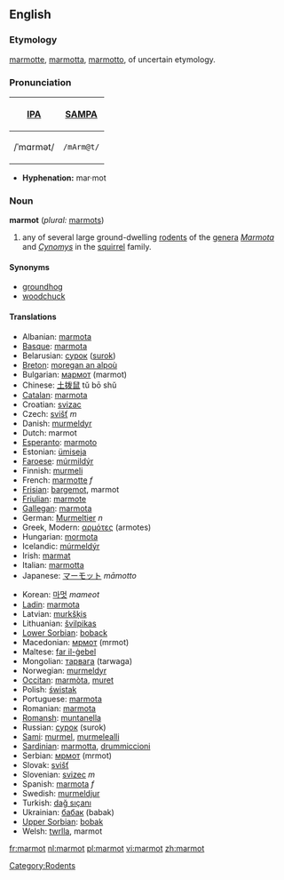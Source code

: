 ==English==
===Etymology===
{{F.}} [[marmotte]], {{It.}} [[marmotta]], [[marmotto]], of uncertain etymology.

===Pronunciation===
{| border=1 cellpadding=5
! [[w:IPA|IPA]] !! [[w:SAMPA|SAMPA]]
|-
| /ˈmɑrmət/ || <tt>/mArm@t/</tt>
|}

*'''Hyphenation:''' mar·mot

=== Noun ===
{{wikipedia}}
'''marmot''' (''plural:'' [[marmots]])
# any of several large ground-dwelling [[rodent]]s of the [[genera]] ''[[Marmota]]'' and ''[[Cynomys]]'' in the [[squirrel]] family.

==== Synonyms ====
* [[groundhog]]
* [[woodchuck]]

==== Translations ====
{{top}}
*Albanian: [[marmota]]
*[[Basque]]: [[marmota]]
*Belarusian: [[сурок]] ([[surok]])
*[[Breton]]: [[moregan an alpoù]]
*Bulgarian: [[мармот]] (marmot)
*Chinese: [[土拨鼠]] tǔ bō shǔ 
*[[Catalan]]: [[marmota]]
*Croatian: [[svizac]]
*Czech: [[svišť]] ''m''
*Danish: [[murmeldyr]]
*Dutch: marmot
*[[Esperanto]]: [[marmoto]]
*Estonian: [[ümiseja]]
*[[Faroese]]: [[múrmildýr]]
*Finnish: [[murmeli]]
*French: [[marmotte]] ''f''
*[[Frisian]]: [[bargemot]], marmot
*[[Friulian]]: [[marmote]]
*[[Gallegan]]: [[marmota]]
*German: [[Murmeltier]] ''n''
*Greek, Modern: [[αρμότες]] (armotes)
*Hungarian: [[mormota]]
*Icelandic: [[múrmeldýr]]
*Irish: [[marmat]]
*Italian: [[marmotta]]
*Japanese: [[マーモット]] ''māmotto''
{{mid}}
*Korean: [[마멋]] ''mameot''
*[[Ladin]]: [[marmota]]
*Latvian: [[murkšķis]]
*Lithuanian: [[švilpikas]]
*[[Lower Sorbian]]: [[boback]]
*Macedonian: [[мрмот]] (mrmot)
*Maltese: [[far il-ġebel]]
*Mongolian: [[тарвага]] (tarwaga)
*Norwegian: [[murmeldyr]]
*[[Occitan]]: [[marmòta]], [[muret]]
*Polish: [[świstak]]
*Portuguese: [[marmota]]
*Romanian: [[marmota]]
*[[Romansh]]: [[muntanella]]
*Russian: [[сурок]] (surok)
*[[Sami]]: [[murmel]], [[murmelealli]]
*[[Sardinian]]: [[marmotta]], [[drummiccioni]]
*Serbian: [[мрмот]] (mrmot)
*Slovak: [[svišť]]
*Slovenian: [[svizec]] ''m''
*Spanish: [[marmota]] ''f''
*Swedish: [[murmeldjur]]
*Turkish: [[dağ sıçanı]]
*Ukrainian: [[бабак]] (babak)
*[[Upper Sorbian]]: [[bobak]]
*Welsh: [[twrlla]], marmot
{{bottom}}
{{commonspar|Marmota}}
[[Category:Rodents]]

[[fr:marmot]]
[[nl:marmot]]
[[pl:marmot]]
[[vi:marmot]]
[[zh:marmot]]